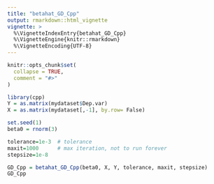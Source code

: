```yaml
---
title: "betahat_GD_Cpp"
output: rmarkdown::html_vignette
vignette: >
  %\VignetteIndexEntry{betahat_GD_Cpp}
  %\VignetteEngine{knitr::rmarkdown}
  %\VignetteEncoding{UTF-8}
---
```


```r
knitr::opts_chunk$set(
  collapse = TRUE,
  comment = "#>"
)
```

```r
library(cpp)
Y = as.matrix(mydataset$Dep.var)
X = as.matrix(mydataset[,-1], by.row= False)

set.seed(1)
beta0 = rnorm(3)

tolerance=1e-3  # tolerance
maxit=1000      # max iteration, not to run forever
stepsize=1e-8 

GD_Cpp = betahat_GD_Cpp(beta0, X, Y, tolerance, maxit, stepsize)
GD_Cpp

```
